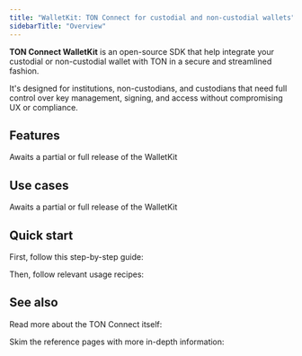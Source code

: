 ```yaml
---
title: "WalletKit: TON Connect for custodial and non-custodial wallets"
sidebarTitle: "Overview"
---
```


**TON Connect WalletKit** is an open-source SDK that help integrate your custodial or non-custodial wallet with TON in a secure and streamlined fashion.

It's designed for institutions, non-custodians, and custodians that need full control over key management, signing, and access without compromising UX or compliance.

## Features

<Note>Awaits a partial or full release of the WalletKit</Note>

## Use cases

<Note>Awaits a partial or full release of the WalletKit</Note>

## Quick start

First, follow this step-by-step guide:

<Card
  title="How to integrate a wallet with TON"
  href="/guidebook/wallet"
/>

Then, follow relevant usage recipes:

<Card
  title="Common usage recipes"
  href="/guidebook/wallet#usage"
/>

## See also

Read more about the TON Connect itself:

<Card
  title="TON Connect overview"
  href="/ecosystem/ton-connect"
/>

Skim the reference pages with more in-depth information:

<Columns cols={2}>
  <Card
    title="TON Connect manifests"
    href="/ecosystem/ton-connect/manifest"
  />
  <Card
    title="@tonconnect/protocol"
    arrow="true"
    href="https://ton-connect.github.io/sdk/modules/_tonconnect_protocol.html">
  </Card>
</Columns>
